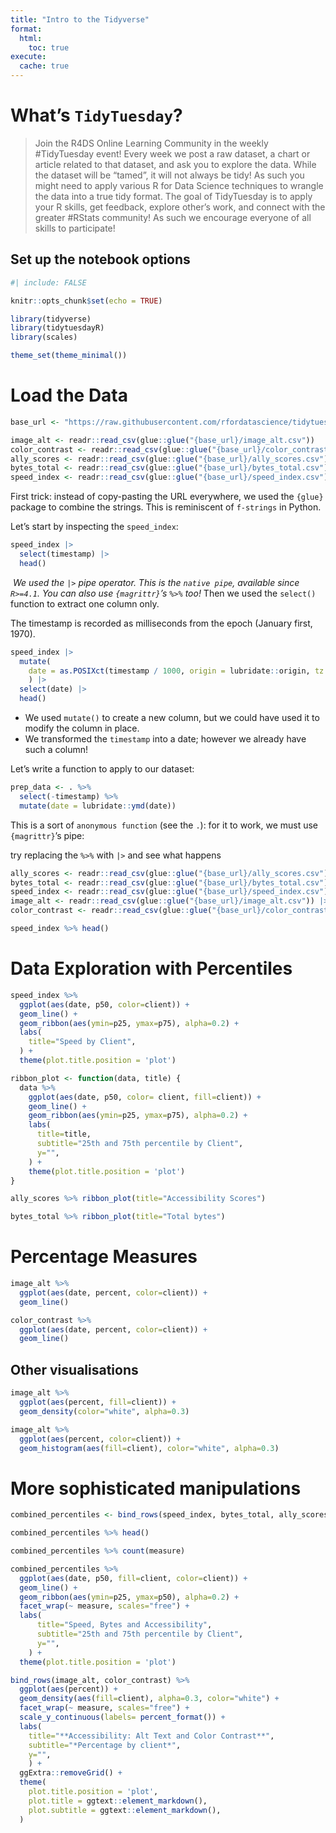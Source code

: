 ```yaml
---
title: "Intro to the Tidyverse"
format:
  html:
    toc: true
execute:
  cache: true
---
```


# What's `TidyTuesday`?

> Join the R4DS Online Learning Community in the weekly #TidyTuesday event!
Every week we post a raw dataset, a chart or article related to that dataset, and ask you to explore the data.
While the dataset will be “tamed”, it will not always be tidy! As such you might need to apply various R for Data Science techniques to wrangle the data into a true tidy format.
The goal of TidyTuesday is to apply your R skills, get feedback, explore other’s work, and connect with the greater #RStats community!
As such we encourage everyone of all skills to participate!

## Set up the notebook options

```r
#| include: FALSE

knitr::opts_chunk$set(echo = TRUE)

library(tidyverse)
library(tidytuesdayR)
library(scales)

theme_set(theme_minimal())
```

# Load the Data

```r
base_url <- "https://raw.githubusercontent.com/rfordatascience/tidytuesday/master/data/2022/2022-11-15"

image_alt <- readr::read_csv(glue::glue("{base_url}/image_alt.csv"))
color_contrast <- readr::read_csv(glue::glue("{base_url}/color_contrast.csv"))
ally_scores <- readr::read_csv(glue::glue("{base_url}/ally_scores.csv"))
bytes_total <- readr::read_csv(glue::glue("{base_url}/bytes_total.csv"))
speed_index <- readr::read_csv(glue::glue("{base_url}/speed_index.csv"))
```

First trick: instead of copy-pasting the URL everywhere, we used the `{glue}` package
to combine the strings. This is reminiscent of `f-strings` in Python.

Let's start by inspecting the `speed_index`:

```r
speed_index |>
  select(timestamp) |>
  head()
```

* We used the `|>` pipe operator. This is the `native pipe`, available since `R>=4.1`. You can also use `{magrittr}`'s `%>%` too!
* Then we used the `select()` function to extract one column only.

The timestamp is recorded as milliseconds from the epoch (January first, 1970).

```r
speed_index |>
  mutate(
    date = as.POSIXct(timestamp / 1000, origin = lubridate::origin, tz = "UTC")
    ) |>
  select(date) |>
  head()
```

* We used `mutate()` to create a new column, but we could have used it to modify
the column in place.
* We transformed the `timestamp` into a date; however we already have such a column!

Let's write a function to apply to our dataset:

```r
prep_data <- . %>%
  select(-timestamp) %>%
  mutate(date = lubridate::ymd(date))
```

This is a sort of `anonymous function` (see the `.`): for it to work, we must use
`{magrittr}`'s pipe:

:::callout
try replacing the `%>%` with `|>` and see what happens
:::

```r
ally_scores <- readr::read_csv(glue::glue("{base_url}/ally_scores.csv")) |> prep_data()
bytes_total <- readr::read_csv(glue::glue("{base_url}/bytes_total.csv")) |> prep_data()
speed_index <- readr::read_csv(glue::glue("{base_url}/speed_index.csv")) |> prep_data()
image_alt <- readr::read_csv(glue::glue("{base_url}/image_alt.csv")) |> prep_data()
color_contrast <- readr::read_csv(glue::glue("{base_url}/color_contrast.csv")) |> prep_data()
```

```r
speed_index %>% head()
```

# Data Exploration with Percentiles

```r
speed_index %>%
  ggplot(aes(date, p50, color=client)) +
  geom_line() +
  geom_ribbon(aes(ymin=p25, ymax=p75), alpha=0.2) +
  labs(
    title="Speed by Client",
  ) +
  theme(plot.title.position = 'plot')
```

```r
ribbon_plot <- function(data, title) {
  data %>%
    ggplot(aes(date, p50, color= client, fill=client)) +
    geom_line() +
    geom_ribbon(aes(ymin=p25, ymax=p75), alpha=0.2) +
    labs(
      title=title,
      subtitle="25th and 75th percentile by Client",
      y="",
    ) +
    theme(plot.title.position = 'plot')
}

ally_scores %>% ribbon_plot(title="Accessibility Scores")

bytes_total %>% ribbon_plot(title="Total bytes")
```

# Percentage Measures

```r
image_alt %>%
  ggplot(aes(date, percent, color=client)) +
  geom_line()

color_contrast %>%
  ggplot(aes(date, percent, color=client)) +
  geom_line()
```

## Other visualisations

```r
image_alt %>%
  ggplot(aes(percent, fill=client)) +
  geom_density(color="white", alpha=0.3)

image_alt %>%
  ggplot(aes(percent, color=client)) +
  geom_histogram(aes(fill=client), color="white", alpha=0.3)
```

# More sophisticated manipulations

```r
combined_percentiles <- bind_rows(speed_index, bytes_total, ally_scores)

combined_percentiles %>% head()
```

```r
combined_percentiles %>% count(measure)
```

```r
combined_percentiles %>%
  ggplot(aes(date, p50, fill=client, color=client)) +
  geom_line() +
  geom_ribbon(aes(ymin=p25, ymax=p50), alpha=0.2) +
  facet_wrap(~ measure, scales="free") +
  labs(
      title="Speed, Bytes and Accessibility",
      subtitle="25th and 75th percentile by Client",
      y="",
    ) +
  theme(plot.title.position = 'plot')
```

```r
bind_rows(image_alt, color_contrast) %>%
  ggplot(aes(percent)) +
  geom_density(aes(fill=client), alpha=0.3, color="white") +
  facet_wrap(~ measure, scales="free") +
  scale_y_continuous(labels= percent_format()) +
  labs(
    title="**Accessibility: Alt Text and Color Contrast**",
    subtitle="*Percentage by client*",
    y="",
    ) +
  ggExtra::removeGrid() +
  theme(
    plot.title.position = 'plot',
    plot.title = ggtext::element_markdown(),
    plot.subtitle = ggtext::element_markdown(),
  )
```
